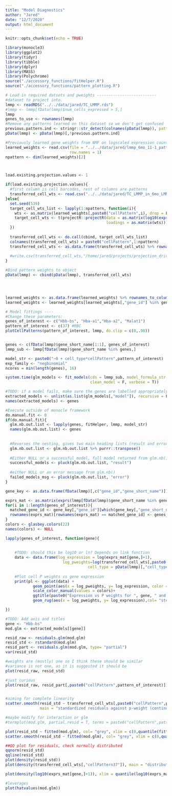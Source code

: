 ```yaml
---
title: "Model Diagnostics"
author: "Jared"
date: "12/7/2020"
output: html_document
---
```


```r
knitr::opts_chunk$set(echo = TRUE)
```


```r
library(monocle3)
library(ggplot2)
library(tidyr)
library(tibble)
library(dplyr)
library(MASS)
library(Polychrome)
source("./accessory_functions/fitHelper.R")
source("./accessory_functions/pattern_plotting.R")

```


```r
# Load in required datsets and pweights --------------------------
#dataset to project into.
lmmp <- readRDS("../../data/jared/TC_LMMP.rds")
#lmmp <- lmmp[fData(lmmp)$num_cells_expressed > 5,]
lmmp
genes_to_use <- rownames(lmmp)
#Remove any patterns learned on this dataset so we don't get confused
previous.pattern.ind <- stringr::str_detect(colnames(pData(lmmp)), pattern = "Pattern")
pData(lmmp) <- pData(lmmp)[,!previous.pattern.ind]

#Previously learned gene weights from NMF on logscaled expression counts
learned_weights <- read.csv(file = "../../data/jared/lmmp_6mo_11-1_pattern_gene_weights.csv",
                            row.names = 1)
npattern <- dim(learned_weights)[2]



load.existing.projection.values <- 1

if(load.existing.projection.values){
  #first column is cell barcodes, rest of columns are patterns
  transferred_cell_wts <- read.csv("../../data/jared/TC_LMMP_in_6mo_LMMP_11-25_patterns.csv", row.names = 1)
}else{
  set.seed(539)
  target_cell_wts_list <- lapply(1:npattern, function(i){
    wts <- as.matrix(learned_weights[,paste0("cellPattern",i), drop = F])
    target_cell_wts <- t(projectR::projectR(data = as.matrix(log10(exprs(lmmp)+1)),
                                            loadings = as.matrix(wts)))
  })
  
  transferred_cell_wts <- do.call(cbind, target_cell_wts_list)
  colnames(transferred_cell_wts) = paste0("cellPattern",1:npattern)
  transferred_cell_wts <- as.data.frame(transferred_cell_wts) %>% rownames_to_column(var = "cell_barcode")
  
  #write.csv(transferred_cell_wts,"/home/jared/projects/projection_drivers/ENS/results/TC_LMMP_in_6mo_LMMP_11-25_patterns.csv", quote = F)}
}

#Bind pattern weights to object
pData(lmmp) <- cbind(pData(lmmp), transferred_cell_wts)




learned_weights <- as.data.frame(learned_weights) %>% rownames_to_column(var = "gene_id")
learned_weights <- learned_weights[learned_weights[,"gene_id"] %in% genes_to_use,]


```

```r
# Model fittings ----
#Change these parameters:
genes_of_interest <- c("Hbb-bs", "Hba-a1","Hba-a2", "Malat1")
pattern_of_interest <- c(37) #RBC 
plotCellPatterns(pattern_of_interest, lmmp, do.clip = c(0,.98))


genes <- c(fData(lmmp)$gene_short_name[1:1], genes_of_interest)
lmmp_sub <- lmmp[fData(lmmp)$gene_short_name %in% genes,]

model_str <- paste0("~0 + cell_type*cellPattern",pattern_of_interest)
exp_family <- "negbinomial"
ncores = min(length(genes), 16)

system.time(glm_models <- fit_models(cds = lmmp_sub, model_formula_str = model_str, expression_family = exp_family, cores = ncores,
                                     clean_model = F, verbose = T))

#TODO: if a model fails, make sure the genes are labelled appropriately
extracted_models <- unlist(as.list(glm_models[,"model"]), recursive = F)
names(extracted_models) <- genes

#Execute outside of monocle framework
do.manual.fit <- 0
if(do.manual.fit){
  glm.nb.out.list <- lapply(genes, fitHelper, lmmp, model_str)
  names(glm.nb.out.list) <- genes
  
  
  #Reverses the nesting, gives two main heading lists (result and error) which each have a list (or NULL) for every gene
  glm.nb.out.list <- glm.nb.out.list %>% purrr::transpose()
  
  #Either NULL or a successful model, full model returned from glm.nb()
  successful_models <- pluck(glm.nb.out.list, "result")
  
  #either NULL or an error message from glm.nb()
  failed_models_msg <- pluck(glm.nb.out.list, "error")
}
```

```r
gene_key <- as.data.frame(fData(lmmp)[,c("gene_id","gene_short_name")])

exprs_mat <- as.matrix(exprs(lmmp[fData(lmmp)$gene_short_name %in% genes_of_interest,]))
for(i in 1:length(genes_of_interest)){
  matched_gene_id <- gene_key[,"gene_id"][which(gene_key[,"gene_short_name"] == genes_of_interest[i])]
  rownames(exprs_mat)[rownames(exprs_mat) == matched_gene_id] <- genes_of_interest[i]
}
colors <- glasbey.colors(22)
names(colors) <- NULL

lapply(genes_of_interest, function(gene){
  
 
    #TODO: should this be log10 or ln? Depends on link function
    data <- data.frame(log_expression = log(exprs_mat[gene,]+1),
                         log_pweights=log(transferred_cell_wts[,paste0("cellPattern",pattern_of_interest)]+1),
                                    cell_type = pData(lmmp)[,"cell_type"])
      
    #Plot cell P weights vs gene expression
    print(pl <- ggplot(data) +
            geom_point(aes(x = log_pweights, y= log_expression, color = cell_type)) + 
            scale_color_manual(values = colors)+
            ggtitle(paste0("Expression vs P weights for ", gene, " and pattern", pattern_of_interest)) +
            geom_rug(aes(x = log_pweights, y= log_expression),col= "steel blue",alpha= 0.05))

})
```

```r

#TODO: Add axis and titles
gene <- "Hbb-bs"
mod.glm <- extracted_models[[gene]]

resid_raw <- residuals.glm(mod.glm)
resid_std <- rstandard(mod.glm)
resid_part <- residuals.glm(mod.glm, type= "partial")
var(resid_std)

#weights are (mostly) one so I think these should be similar
#variance is not one, as it is suggested it should be
plot(resid_raw, resid_std)

#just curious
plot(resid_raw, resid_part[,paste0("cellPattern",pattern_of_interest)])


#aiming for complete linearity
scatter.smooth(resid_std ~ transferred_cell_wts[,paste0("cellPattern",pattern_of_interest)], col = "grey",
               main = "standardized residuals against p-weight (continuous explanatory value)", xlab = "Projected p-weights" )

#maybe modify for interaction or glm
#termplot(mod.glm, partial.resid = T, terms = paste0("cellPattern",pattern_of_interest), las=1)

plot(resid_std ~ fitted(mod.glm), col= "grey", xlim = c(0,quantile(fitted(mod.glm), .999)))
scatter.smooth(resid_std ~ fitted(mod.glm), col= "grey", xlim = c(0,quantile(fitted(mod.glm), .999)), ylim= c(-10,5))

##QQ plot for residuals, check normally distributed
qqnorm(resid_std)
qqline(resid_std)
plot(density(resid_std))
plot(density(transferred_cell_wts[,"cellPattern37"]), main = "distribution of cell pattern weights")

plot(density(log10(exprs_mat[gene,]+1)), xlim = quantile(log10(exprs_mat[gene,]+1), c(0,.99)), main = paste0("Distribution of log10 expression of ", gene))

#leverages
plot(hatvalues(mod.glm))





```


